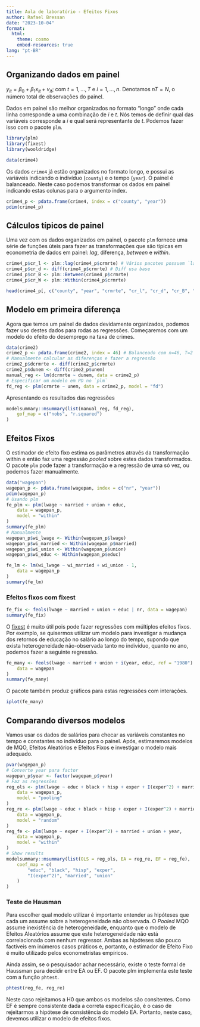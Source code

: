 ```yaml
---
title: Aula de laboratório - Efeitos Fixos
author: Rafael Bressan
date: "2023-10-04"
format: 
  html:
    theme: cosmo
    embed-resources: true
lang: "pt-BR"
---
```


## Organizando dados em painel 

$y_{it}=\beta_0+\beta_1 x_{it}+v_{it};$ com $t=1,\ldots , T$ e 
$i=1,\ldots , n$. Denotamos $nT=N$, o número total de observações do painel.

Dados em painel são melhor organizados no formato "longo" onde cada linha
corresponde a uma combinação de $i$ e $t$. Nós temos de definir qual das
variáveis corresponde a $i$ e qual será representante de $t$. Podemos fazer
isso com o pacote `plm`.

```r
library(plm)
library(fixest)
library(wooldridge)

data(crime4)
```
Os dados `crime4` já estão organizados no formato longo, e possui as
variáveis indicando o indivíduo (`county`) e o tempo (`year`). O painel é 
balanceado. Neste caso podemos transformar os dados em painel indicando 
estas colunas para o argumento index. 

```r
crime4_p <- pdata.frame(crime4, index = c("county", "year"))
pdim(crime4_p)
```

## Cálculos típicos de painel

Uma vez com os dados organizados em painel, o pacote `plm` fornece uma série
de funções úteis para fazer as transformações que são típicas em econometria 
de dados em painel: _lag_, diferença, _between_ e _within_.

```r
crime4_p$cr_l <- plm::lag(crime4_p$crmrte) # Vários pacotes possuem `lag`
crime4_p$cr_d <- diff(crime4_p$crmrte) # Diff usa base
crime4_p$cr_B <- plm::Between(crime4_p$crmrte)
crime4_p$cr_W <- plm::Within(crime4_p$crmrte)

head(crime4_p[, c("county", "year", "crmrte", "cr_l", "cr_d", "cr_B", "cr_W")])
```


## Modelo em primeira diferença

Agora que temos um painel de dados devidamente organizados, podemos fazer
uso destes dados para rodas as regressões. Começaremos com um modelo do 
efeito do desemprego na taxa de crimes.


```r
data(crime2)
crime2_p <- pdata.frame(crime2, index = 46) # Balanceado com n=46, T=2
# Manualmente calcular as diferenças e fazer a regressão
crime2_p$dcrmrte <- diff(crime2_p$crmrte)
crime2_p$dunem <- diff(crime2_p$unem)
manual_reg <- lm(dcrmrte ~ dunem, data = crime2_p)
# Especificar um modelo em PD no `plm`
fd_reg <- plm(crmrte ~ unem, data = crime2_p, model = "fd")
```

Apresentando os resultados das regressões


```r
modelsummary::msummary(list(manual_reg, fd_reg),
    gof_map = c("nobs", "r.squared")
)
```

## Efeitos Fixos

O estimador de efeito fixo estima os parâmetros através da transformação
within e então faz uma regressão _pooled_ sobre estes dados transformados.
O pacote `plm` pode fazer a transformação e a regressão de uma só vez, ou 
podemos fazer manualmente.

```r
data("wagepan")
wagepan_p <- pdata.frame(wagepan, index = c("nr", "year"))
pdim(wagepan_p)
# Usando plm
fe_plm <- plm(lwage ~ married + union + educ,
    data = wagepan_p,
    model = "within"
)
summary(fe_plm)
# Manualmente
wagepan_p$wi_lwage <- Within(wagepan_p$lwage)
wagepan_p$wi_married <- Within(wagepan_p$married)
wagepan_p$wi_union <- Within(wagepan_p$union)
wagepan_p$wi_educ <- Within(wagepan_p$educ)

fe_lm <- lm(wi_lwage ~ wi_married + wi_union - 1,
    data = wagepan_p
)
summary(fe_lm)
```

### Efeitos fixos com fixest

```r
fe_fix <- feols(lwage ~ married + union + educ | nr, data = wagepan)
summary(fe_fix)
```

O [fixest](https://lrberge.github.io/fixest/) é muito útil pois pode fazer 
regressões com múltiplos efeitos fixos.
Por exemplo, se quisermos utilizar um modelo para investigar a mudança dos
retornos de educação no salário ao longo do tempo, supondo que exista
heterogeneidade não-observada tanto no indivíduo, quanto no ano, podemos fazer
a seguinte regressão.

```r
fe_many <- feols(lwage ~ married + union + i(year, educ, ref = "1980") | nr + year,
    data = wagepan
)
summary(fe_many)
```

O pacote também produz gráficos para estas regressões com interações.

```r
iplot(fe_many)
```

## Comparando diversos modelos

Vamos usar os dados de salários para checar as variáveis constantes no 
tempo e constantes no indivíduo para o painel. Após, estimaremos modelos de
MQO, Efeitos Aleatórios e Efeitos Fixos e investigar o modelo mais adequado.

```r
pvar(wagepan_p)
# Converte year para factor
wagepan_p$year <- factor(wagepan_p$year)
# Faz as regressões
reg_ols <- plm(lwage ~ educ + black + hisp + exper + I(exper^2) + married + union + year,
    data = wagepan_p,
    model = "pooling"
)
reg_re <- plm(lwage ~ educ + black + hisp + exper + I(exper^2) + married + union + year,
    data = wagepan_p,
    model = "random"
)
reg_fe <- plm(lwage ~ exper + I(exper^2) + married + union + year,
    data = wagepan_p,
    model = "within"
)
# Show results
modelsummary::msummary(list(OLS = reg_ols, EA = reg_re, EF = reg_fe),
    coef_map = c(
        "educ", "black", "hisp", "exper",
        "I(exper^2)", "married", "union"
    )
)
```

### Teste de Hausman

Para escolher qual modelo utilizar é importante entender as hipóteses que 
cada um assume sobre a heterogeneidade não observada. O _Pooled_ MQO assume 
inexistência de heterogeneidade, enquanto que o modelo de Efeitos Aleatórios
assume que este heterogeneidade não está correlacionada com nenhum regressor.
Ambas as hipóteses são pouco factíveis em inúmeros casos práticos e, portanto,
o estimador de Efeito Fixo é muito utilizado pelos econometristas empíricos.

Ainda assim, se o pesquisador achar necessário, existe o teste formal de 
Haussman para decidir entre EA ou EF. O pacote plm implementa este teste 
com a função `phtest`.

```r
phtest(reg_fe, reg_re)
```

Neste caso rejeitamos a H0 que ambos os modelos são consitentes. Como EF
é sempre consistente dada a correta especificação, é o caso de rejeitarmos
a hipótese de consistência do modelo EA. Portanto, neste caso, devemos
utilizar o modelo de efeitos fixos.